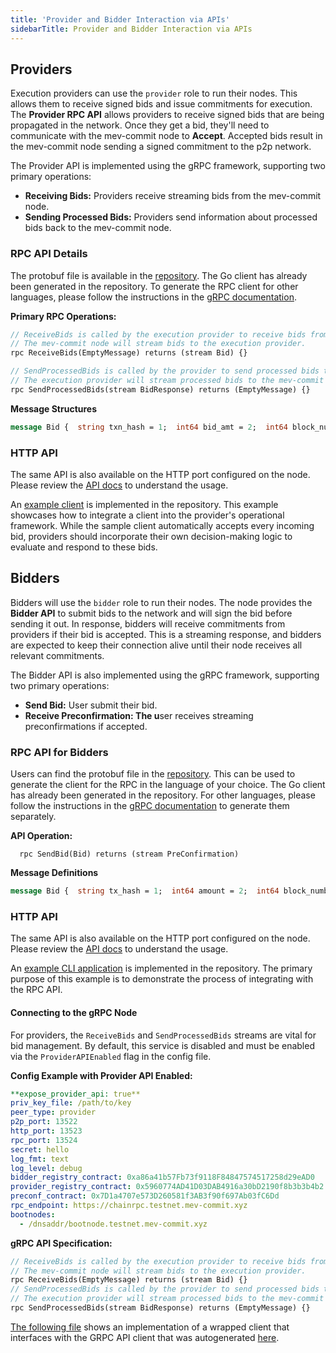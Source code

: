 ```yaml
---
title: 'Provider and Bidder Interaction via APIs'
sidebarTitle: Provider and Bidder Interaction via APIs
---
```

## **Providers**

Execution providers can use the `provider` role to run their nodes. This allows them to receive signed bids and issue commitments for execution.
The **Provider RPC API** allows providers to receive signed bids that are being propagated in the network.
Once they get a bid, they'll need to communicate with the mev-commit node to **Accept**.
Accepted bids result in the mev-commit node sending a signed commitment to the p2p network.

The Provider API is implemented using the gRPC framework, supporting two primary operations:

- **Receiving Bids:** Providers receive streaming bids from the mev-commit node.
- **Sending Processed Bids:** Providers send information about processed bids back to the mev-commit node.

### **RPC API Details**

The protobuf file is available in the [repository](https://github.com/primevprotocol/mev-commit/blob/v0.1.2-rc4/rpc/providerapi/v1/providerapi.proto).
The Go client has already been generated in the repository. To generate the RPC client for other languages, please follow the instructions
in the [gRPC documentation](https://grpc.io/docs/languages/).

**Primary RPC Operations:**

```protobuf
// ReceiveBids is called by the execution provider to receive bids from the mev-commit node.
// The mev-commit node will stream bids to the execution provider.
rpc ReceiveBids(EmptyMessage) returns (stream Bid) {}

// SendProcessedBids is called by the provider to send processed bids to the mev-commit node.
// The execution provider will stream processed bids to the mev-commit node.
rpc SendProcessedBids(stream BidResponse) returns (EmptyMessage) {}
```

**Message Structures**

```protobuf
message Bid {  string txn_hash = 1;  int64 bid_amt = 2;  int64 block_number = 3;  bytes bid_hash = 4;}; message BidResponse {  bytes bid_hash = 1;  enum Status {    STATUS_UNSPECIFIED = 0;    STATUS_ACCEPTED = 1;    STATUS_REJECTED = 2;  }  Status status = 2;};
```

### **HTTP API**

The same API is also available on the HTTP port configured on the node. Please review the [API docs](https://mev-commit-docs.s3.amazonaws.com/provider.html) to understand the usage.

An [example client](https://github.com/primevprotocol/mev-commit/tree/main/examples/provideremulator) is implemented in the repository. This example showcases how to integrate a client into the provider's operational framework. While the sample client automatically accepts every incoming bid, providers should incorporate their own decision-making logic to evaluate and respond to these bids.

## **Bidders**

Bidders will use the `bidder` role to run their nodes. The node provides the **Bidder API** to submit bids to the network and will sign the bid before sending it out. In response, bidders will receive commitments from providers if their bid is accepted. This is a streaming response, and bidders are expected to keep their connection alive until their node receives all relevant commitments.

The Bidder API is also implemented using the gRPC framework, supporting two primary operations:

- **Send Bid:** User submit their bid.
- **Receive Preconfirmation: The u**ser receives streaming preconfirmations if accepted.

### **RPC API for Bidders**

Users can find the protobuf file in the [repository](https://github.com/primevprotocol/mev-commit/blob/v0.1.2-rc4/rpc/bidderapi/v1/bidderapi.proto). This can be used to generate the client for the RPC in the language of your choice. The Go client has already been generated in the repository. For other languages, please follow the instructions in the [gRPC documentation](https://grpc.io/docs/languages/) to generate them separately.

**API Operation:**

```
  rpc SendBid(Bid) returns (stream PreConfirmation)
```

**Message Definitions**

```protobuf
message Bid {  string tx_hash = 1;  int64 amount = 2;  int64 block_number = 3;}; message PreConfirmation {  string tx_hash = 1;  int64 amount = 2;  int64 block_number = 3;  string bid_digest = 4;  string bid_signature = 5;  string pre_confirmation_digest = 6;  string pre_confirmation_signature = 7;};
```

### **HTTP API**

The same API is also available on the HTTP port configured on the node. Please review the [API docs](https://mev-commit-docs.s3.amazonaws.com/user.html) to understand the usage.

An [example CLI application](https://github.com/primevprotocol/mev-commit/tree/main/examples/usercli) is implemented in the repository. The primary purpose of this example is to demonstrate the process of integrating with the RPC API.

#### Connecting to the gRPC Node

For providers, the `ReceiveBids` and `SendProcessedBids` streams are vital for bid management. By default, this service is disabled and must be enabled via the `ProviderAPIEnabled` flag in the config file.

**Config Example with Provider API Enabled:**

  ```yaml
  **expose_provider_api: true**
  priv_key_file: /path/to/key
  peer_type: provider
  p2p_port: 13522
  http_port: 13523
  rpc_port: 13524
  secret: hello
  log_fmt: text
  log_level: debug
  bidder_registry_contract: 0xa86a41b57Fb73f9118F84847574517258d29eAD0
  provider_registry_contract: 0x5960774AD41D03DAB4916a30bD2190f8b3b3b4b2
  preconf_contract: 0x7D1a4707e573D260581f3AB3f90f697Ab03fC6Dd
  rpc_endpoint: https://chainrpc.testnet.mev-commit.xyz
  bootnodes:
    - /dnsaddr/bootnode.testnet.mev-commit.xyz
  ```

**gRPC API Specification:**

  ```protobuf
  // ReceiveBids is called by the execution provider to receive bids from the mev-commit node.
  // The mev-commit node will stream bids to the execution provider.
  rpc ReceiveBids(EmptyMessage) returns (stream Bid) {}
  // SendProcessedBids is called by the provider to send processed bids to the mev-commit node.
  // The execution provider will stream processed bids to the mev-commit node.
  rpc SendProcessedBids(stream BidResponse) returns (EmptyMessage) {}
  ```

[The following file](https://github.com/primevprotocol/mev-commit/blob/main/integrationtest/provider/client.go) shows an implementation of a wrapped client that interfaces with the GRPC API client that was autogenerated [here](https://github.com/primevprotocol/mev-commit/blob/main/gen/go/rpc/providerapi/v1/providerapi.pb.go).
